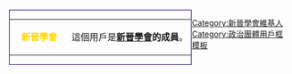 <div style="float: left; border:solid navy 1px; margin: 1px;">
{| cellspacing="0" style="width: 238px; background: light gray;"
| style="width: 90px; height: 45px; background: {{{id-c|navy}}}; text-align: center; font-size: {{{5|{{{id-s|14}}}}}}pt; color: gold;" | '''新晉學會'''
| style="font-size: {{{info-s|8}}}pt; padding: 4pt; line-height: 1.25em; color: {{{info-fc|black}}};" | 這個用戶是'''[[新晉學會]]的成員'''。
|}</div><includeonly>[[Category:反清復明的維基人|{{PAGENAME}}]]</includeonly>
<noinclude>[[Category:新晉學會維基人]][[Category:政治團體用戶框模板]]</noinclude>